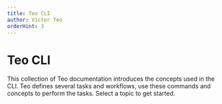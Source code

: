 ```yaml
---
title: Teo CLI
author: Victor Teo
orderHint: 3
---
```



# Teo CLI

This collection of Teo documentation introduces the concepts used in the CLI.
Teo defines several tasks and workflows, use these commands and concepts to
perform the tasks. Select a topic to get started.

<TableOfContents />
